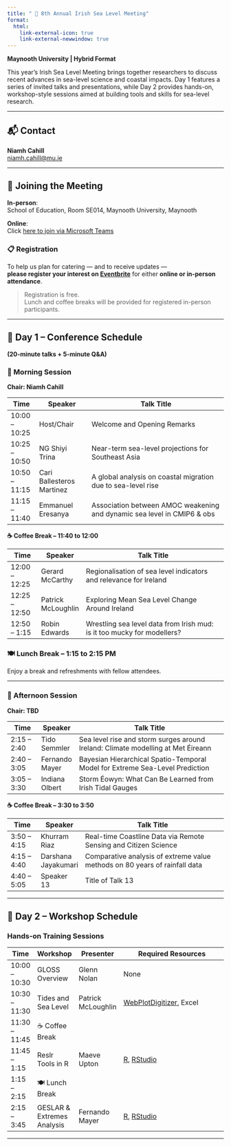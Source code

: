 ```yaml
---
title: " 🌊 8th Annual Irish Sea Level Meeting"
format:
  html:
    link-external-icon: true
    link-external-newwindow: true
---
```



**Maynooth University | Hybrid Format**

This year’s Irish Sea Level Meeting brings together researchers to discuss recent advances in sea-level science and coastal impacts. Day 1 features a series of invited talks and presentations, while Day 2 provides hands-on, workshop-style sessions aimed at building tools and skills for sea-level research.

---

## 📬 Contact

**Niamh Cahill**  
[niamh.cahill@mu.ie](mailto:niamh.cahill@mu.ie)

---

## 🏫 Joining the Meeting

**In-person**:  
School of Education, Room SE014, Maynooth University, Maynooth

**Online**:  
Click [here to join via Microsoft Teams](https://teams.microsoft.com/l/meetup-join/19%3ameeting_Yzg1OTcwYTQtMmU3NC00NTUwLWEwYmMtODVmZWNhOGY1MzEy%40thread.v2/0?context=%7b%22Tid%22%3a%221454f5cc-bb35-4685-bbd9-8621fd8055c9%22%2c%22Oid%22%3a%2254578472-d8cf-40ab-943c-a7c0eb3f8ec8%22%7d)

### 📋 Registration

To help us plan for catering — and to receive updates —  
**please register your interest on [Eventbrite](https://8th-irish-sea-level-meeting.eventbrite.ie )** for either **online or in-person attendance**.

> Registration is free.  
> Lunch and coffee breaks will be provided for registered in-person participants.

---

## 📅 Day 1 – Conference Schedule  
**(20-minute talks + 5-minute Q&A)**

### 🔹 Morning Session  
**Chair: Niamh Cahill**

| Time           | Speaker                      | Talk Title                                                                 |
|----------------|------------------------------|----------------------------------------------------------------------------|
| 10:00 – 10:25  | Host/Chair                   | Welcome and Opening Remarks                                                |
| 10:25 – 10:50  | NG Shiyi Trina               | Near-term sea-level projections for Southeast Asia                         |
| 10:50 – 11:15  | Cari Ballesteros Martinez    | A global analysis on coastal migration due to sea-level rise              |
| 11:15 – 11:40  | Emmanuel Eresanya            | Association between AMOC weakening and dynamic sea level in CMIP6 & obs   |

**☕ Coffee Break – 11:40 to 12:00**

| Time           | Speaker               | Talk Title                                                                |
|----------------|-----------------------|---------------------------------------------------------------------------|
| 12:00 – 12:25  | Gerard McCarthy       | Regionalisation of sea level indicators and relevance for Ireland         |
| 12:25 – 12:50  | Patrick McLoughlin    | Exploring Mean Sea Level Change Around Ireland                            |
| 12:50 – 1:15   | Robin Edwards         | Wrestling sea level data from Irish mud: is it too mucky for modellers?   |

### 🍽️ **Lunch Break – 1:15 to 2:15 PM**  
Enjoy a break and refreshments with fellow attendees.

---

### 🔹 Afternoon Session  
**Chair: TBD**

| Time           | Speaker            | Talk Title                                                                   |
|----------------|--------------------|------------------------------------------------------------------------------|
| 2:15 – 2:40    | Tido Semmler       | Sea level rise and storm surges around Ireland: Climate modelling at Met Éireann |
| 2:40 – 3:05    | Fernando Mayer     | Bayesian Hierarchical Spatio-Temporal Model for Extreme Sea-Level Prediction |
| 3:05 – 3:30    | Indiana Olbert     | Storm Éowyn: What Can Be Learned from Irish Tidal Gauges                     |

**☕ Coffee Break – 3:30 to 3:50**

| Time           | Speaker            | Talk Title                                                                 |
|----------------|--------------------|----------------------------------------------------------------------------|
| 3:50 – 4:15    | Khurram Riaz       | Real-time Coastline Data via Remote Sensing and Citizen Science           |
| 4:15 – 4:40    | Darshana Jayakumari| Comparative analysis of extreme value methods on 80 years of rainfall data|
| 4:40 – 5:05    | Speaker 13         | Title of Talk 13                                                          |

---

## 📅 Day 2 – Workshop Schedule

### Hands-on Training Sessions

| Time            | Workshop                   | Presenter            | Required Resources                                                                    |
|-----------------|----------------------------|----------------------|----------------------------------------------------------------------------------------|
| 10:00 – 10:30   | GLOSS Overview             | Glenn Nolan          | None                                                                                   |
| 10:30 – 11:30   | Tides and Sea Level        | Patrick McLoughlin   | [WebPlotDigitizer](https://automeris.io/wpd/), Excel                                  |
| 11:30 – 11:45   | ☕ Coffee Break             |                      |                                                                                        |
| 11:45 – 1:15    | Reslr Tools in R           | Maeve Upton          | [R](https://www.r-project.org), [RStudio](https://posit.co/download/rstudio-desktop/) |
| 1:15 – 2:15     | 🍽️ Lunch Break             |                      |                                                                                        |
| 2:15 – 3:45     | GESLAR & Extremes Analysis | Fernando Mayer       | [R](https://www.r-project.org), [RStudio](https://posit.co/download/rstudio-desktop/) |

---


